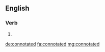 ==English==

===Verb===
{{head|en}}

# {{en-past of|connotate}}

[[de:connotated]]
[[fa:connotated]]
[[mg:connotated]]